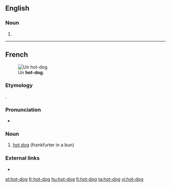 ==English==

===Noun===
{{en-noun|head=[[hot]]-[[dog]]}}

# {{alternative spelling of|hot dog|lang=en}}

----

==French==
{{wikipedia|lang=fr}}
[[Image:HotDog.jpg|thumb|Un '''hot-dog'''.]]

===Etymology===
{{borrowing|en|sort=hot dog|lang=fr}}.

===Pronunciation===
* {{IPA|/ɔt.dɔɡ/|lang=fr}}

===Noun===
{{fr-noun|m}}

# [[hot dog]] (frankfurter in a bun)

===External links===
* {{R:TLFi}}

[[et:hot-dog]]
[[fr:hot-dog]]
[[hu:hot-dog]]
[[fi:hot-dog]]
[[ta:hot-dog]]
[[vi:hot-dog]]